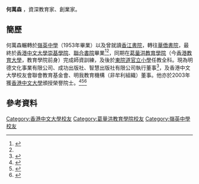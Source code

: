 '''何萬森''' ，資深教育家、創業家。

==簡歷==
何萬森輾轉於[[嶺英中學|嶺英中學]]（1953年畢業）以及曾就讀[[香江書院|香江書院]]，轉往[[華僑書院|華僑書院]]，最終於[[香港中文大學|香港中文大學]][[崇基學院|崇基學院]]、[[聯合書院|聯合書院]]畢業<ref>{{cite web|url=https://www.alumni.eduhk.hk/HN/enews197/1.html|title=何萬森校友重遊「母校」|accessdate=2017年3月28日|archive-date=2017年3月30日|archive-url=https://web.archive.org/web/20170330084256/https://www.alumni.eduhk.hk/HN/enews197/1.html|dead-url=no}}</ref><ref name="mingpao"/>，同期在[[葛量洪教育學院|葛量洪教育學院]]（今[[香港教育大學|香港教育大學]]，教育學院前身）完成師資訓練，及後於[[東院道官立小學|東院道官立小學]]任教全科。現為明德文化事業有限公司、成功出版社、智慧出版社有限公司執行董事<ref name="mingpao">{{cite web|url=http://life.mingpao.com/cfm/reports3a.cfm?File=20110309/rptaa02a/gfa2.txt|title=前輩：現在創業更難|accessdate=2017年3月26日|archive-date=2017年3月30日|archive-url=https://web.archive.org/web/20170330084149/http://life.mingpao.com/cfm/reports3a.cfm?File=20110309%2Frptaa02a%2Fgfa2.txt|dead-url=no}}</ref>，及香港中文大學校友會聯會教育基金會、明我教育機構（非牟利組織）董事。他亦於2003年獲[[香港中文大學|香港中文大學]]頒授榮譽院士。<ref>{{cite web|url=http://www.cuhk.edu.hk/cpr/pressrelease/060514c.htm|title=香港中文大學第五屆榮譽院士頒授典禮|accessdate=2017年3月28日|archive-date=2007年11月5日|archive-url=https://web.archive.org/web/20071105023830/http://www.cuhk.edu.hk/cpr/pressrelease/060514c.htm|dead-url=no}}</ref><ref>{{cite web|url=https://www.cpr.cuhk.edu.hk/honfellow/Citation/chi/5_homansum.pdf|title=榮譽院士何萬森先生讚辭|accessdate=2017年3月28日|archive-date=2017年3月30日|archive-url=https://web.archive.org/web/20170330091721/https://www.cpr.cuhk.edu.hk/honfellow/Citation/chi/5_homansum.pdf|dead-url=no}}</ref><ref>{{cite web|url=https://books.google.com.hk/books?id=oc2HAAAAQBAJ&pg=PA114&lpg=PA114&dq=%E4%BD%95%E8%90%AC%E6%A3%AE&source=bl&ots=1JDU5Fxs2p&sig=JMDZUIn4EIdrF_KW2AGyIA_CbQE&hl=zh-TW&sa=X&ved=0ahUKEwid05D0ivzSAhXGV7wKHU6MDfY4ChDoAQg6MAM#v=onepage&q=%E4%BD%95%E8%90%AC%E6%A3%AE&f=false|title=中大創業人: 50年二十四人觀察 區玉輝，蔡明都|accessdate=2017-03-29|archive-date=2017-08-17|archive-url=https://web.archive.org/web/20170817123052/https://books.google.com.hk/books?id=oc2HAAAAQBAJ&pg=PA114&lpg=PA114&dq=%E4%BD%95%E8%90%AC%E6%A3%AE&source=bl&ots=1JDU5Fxs2p&sig=JMDZUIn4EIdrF_KW2AGyIA_CbQE&hl=zh-TW&sa=X&ved=0ahUKEwid05D0ivzSAhXGV7wKHU6MDfY4ChDoAQg6MAM#v=onepage&q=%E4%BD%95%E8%90%AC%E6%A3%AE&f=false|dead-url=no}}</ref>

==參考資料==
{{reflist}}

[[Category:香港中文大學校友|Category:香港中文大學校友]]
[[Category:葛量洪教育學院校友|Category:葛量洪教育學院校友]]
[[Category:嶺英中學校友|Category:嶺英中學校友]]
